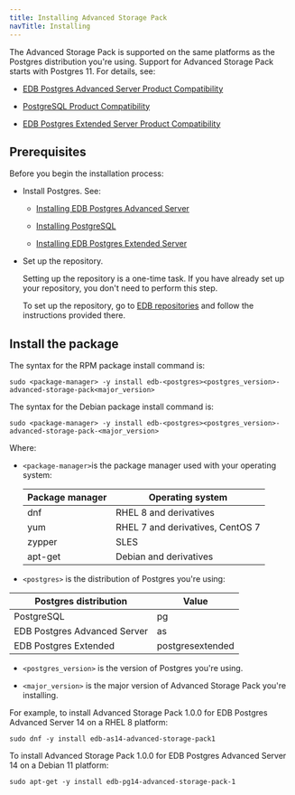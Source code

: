 ```yaml
---
title: Installing Advanced Storage Pack
navTitle: Installing
---
```


The Advanced Storage Pack is supported on the same platforms as the Postgres distribution you're using. Support for Advanced Storage Pack starts with Postgres 11. For details, see:

- [EDB Postgres Advanced Server Product Compatibility](https://www.enterprisedb.com/platform-compatibility#epas)

- [PostgreSQL Product Compatibility](https://www.enterprisedb.com/resources/platform-compatibility#pg)

- [EDB Postgres Extended Server Product Compatibility](https://www.enterprisedb.com/resources/platform-compatibility#epas_extended)

## Prerequisites

Before you begin the installation process:

- Install Postgres. See:
  - [Installing EDB Postgres Advanced Server](/epas/latest/installing/)

  - [Installing PostgreSQL](https://www.postgresql.org/download/) 

  - [Installing EDB Postgres Extended Server](/pge/latest/installing/)

- Set up the repository.

  Setting up the repository is a one-time task. If you have already set up your repository, you don't need to perform this step.

  To set up the repository, go to [EDB repositories](https://www.enterprisedb.com/repos-downloads) and follow the instructions provided there.


## Install the package

The syntax for the RPM package install command is:

```shell
sudo <package-manager> -y install edb-<postgres><postgres_version>-advanced-storage-pack<major_version>
```

The syntax for the Debian package install command is:

```shell
sudo <package-manager> -y install edb-<postgres><postgres_version>-advanced-storage-pack-<major_version>
```

Where: 

- `<package-manager>`is the package manager used with your operating system:

  | Package manager |             Operating system     |
  | --------------- | -------------------------------- |
  | dnf             | RHEL 8 and derivatives           |
  | yum             | RHEL 7 and derivatives, CentOS 7 |
  | zypper          | SLES                             |
  | apt-get         | Debian and derivatives           |

- `<postgres>` is the distribution of Postgres you're using:

 |    Postgres distribution     |   Value    |
 | ---------------------------- | ---------- |
 | PostgreSQL                   | pg         |
 | EDB Postgres Advanced Server | as         |
 | EDB Postgres Extended        | postgresextended |

- `<postgres_version>` is the version of Postgres you're using.

- `<major_version>` is the major version of Advanced Storage Pack you're installing. 

For example, to install Advanced Storage Pack 1.0.0 for EDB Postgres Advanced Server 14 on a RHEL 8 platform:

```shell
sudo dnf -y install edb-as14-advanced-storage-pack1
```

To install Advanced Storage Pack 1.0.0 for EDB Postgres Advanced Server 14 on a Debian 11 platform:

```shell
sudo apt-get -y install edb-pg14-advanced-storage-pack-1
```
